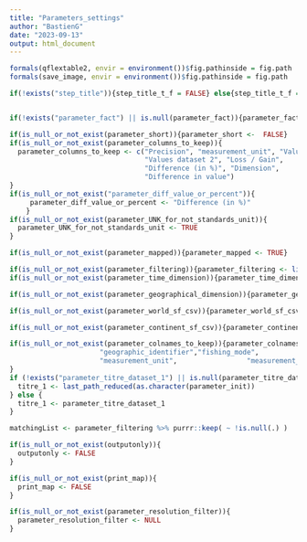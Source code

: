 ```yaml
---
title: "Parameters_settings"
author: "BastienG"
date: "2023-09-13"
output: html_document
---
```


```r

formals(qflextable2, envir = environment())$fig.pathinside = fig.path
formals(save_image, envir = environment())$fig.pathinside = fig.path

if(!exists("step_title")){step_title_t_f = FALSE} else{step_title_t_f = TRUE}


if(!exists("parameter_fact") || is.null(parameter_fact)){parameter_fact <-  "catch"}

if(is_null_or_not_exist(parameter_short)){parameter_short <-  FALSE}
if(is_null_or_not_exist(parameter_columns_to_keep)){
  parameter_columns_to_keep <- c("Precision", "measurement_unit", "Values dataset 1",
                                 "Values dataset 2", "Loss / Gain",
                                 "Difference (in %)", "Dimension",
                                 "Difference in value")
}
if(is_null_or_not_exist("parameter_diff_value_or_percent")){
     parameter_diff_value_or_percent <- "Difference (in %)" 
    }
if(is_null_or_not_exist(parameter_UNK_for_not_standards_unit)){
  parameter_UNK_for_not_standards_unit <- TRUE
}

if(is_null_or_not_exist(parameter_mapped)){parameter_mapped <- TRUE}

if(is_null_or_not_exist(parameter_filtering)){parameter_filtering <- list(species = NULL, fishing_fleet = NULL)}
if(is_null_or_not_exist(parameter_time_dimension)){parameter_time_dimension = c("time_start")}

if(is_null_or_not_exist(parameter_geographical_dimension)){parameter_geographical_dimension = "geographic_identifier"}

if(is_null_or_not_exist(parameter_world_sf_csv)){parameter_world_sf_csv = "data/world_sf.csv"}

if(is_null_or_not_exist(parameter_continent_sf_csv)){parameter_continent_sf_csv = "data/continent.csv"}

if(is_null_or_not_exist(parameter_colnames_to_keep)){parameter_colnames_to_keep <- c("fishing_fleet",         "gear_type",                 "time_start",                 
                      "geographic_identifier","fishing_mode",           "species",                       
                      "measurement_unit",                 "measurement_value",                "source_authority")
}
if (!exists("parameter_titre_dataset_1") || is.null(parameter_titre_dataset_1)){
  titre_1 <- last_path_reduced(as.character(parameter_init))
} else {
  titre_1 <- parameter_titre_dataset_1
}

matchingList <- parameter_filtering %>% purrr::keep( ~ !is.null(.) )

if(is_null_or_not_exist(outputonly)){
  outputonly <- FALSE
}

if(is_null_or_not_exist(print_map)){
  print_map <- FALSE
}

if(is_null_or_not_exist(parameter_resolution_filter)){
  parameter_resolution_filter <- NULL
}

```

